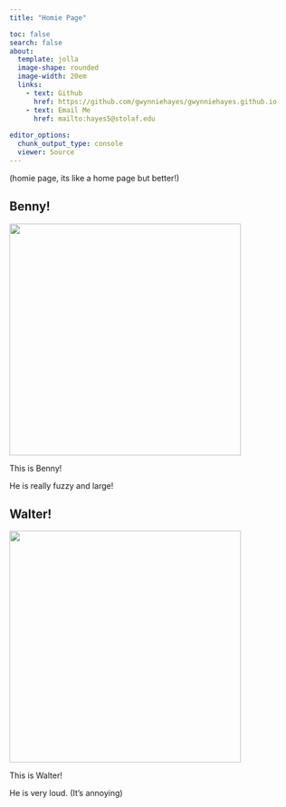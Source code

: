 ```yaml
---
title: "Homie Page"

toc: false
search: false
about: 
  template: jolla
  image-shape: rounded
  image-width: 20em
  links:
    - text: Github
      href: https://github.com/gwynniehayes/gwynniehayes.github.io
    - text: Email Me
      href: mailto:hayes5@stolaf.edu
  
editor_options: 
  chunk_output_type: console
  viewer: Source
---
```


::: text-center
(homie page, its like a home page but better!)
:::

## Benny! {.text-center}

![](tabs/media/benny.jpeg){.rounded-img width="409"}

::: text-center
This is Benny!

He is really fuzzy and large!
:::

## Walter! {.text-center}

![](tabs/media/walter.jpeg){.rounded-img width="409"}

::: text-center
This is Walter!

He is very loud. (It's annoying)
:::
